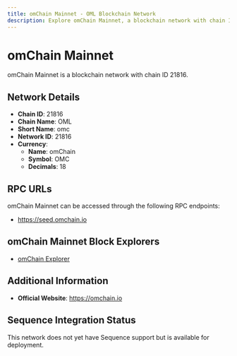 ```yaml
--- 
title: omChain Mainnet - OML Blockchain Network
description: Explore omChain Mainnet, a blockchain network with chain ID 21816. Learn about its native currency, omChain, and how to interact with the network.
---
```


# omChain Mainnet

omChain Mainnet is a blockchain network with chain ID 21816.

## Network Details

- **Chain ID**: 21816
- **Chain Name**: OML
- **Short Name**: omc
- **Network ID**: 21816
- **Currency**: 
  - **Name**: omChain
  - **Symbol**: OMC
  - **Decimals**: 18

## RPC URLs

omChain Mainnet can be accessed through the following RPC endpoints:

- https://seed.omchain.io

## omChain Mainnet Block Explorers

- [omChain Explorer](https://explorer.omchain.io)

## Additional Information

- **Official Website**: https://omchain.io

## Sequence Integration Status

This network does not yet have Sequence support but is available for deployment.
